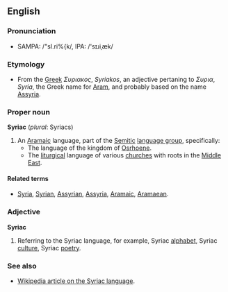 == English ==

=== Pronunciation ===

* SAMPA: /"sI.ri%{k/, IPA: /'s&#618;&#633;i&#716;&aelig;k/

=== Etymology ===

* From the [[Greek]] ''&Sigma;&upsilon;&rho;&iota;&alpha;&kappa;&omicron;&sigmaf;'', ''Syriakos'', an adjective pertaning to ''&Sigma;&upsilon;&rho;&iota;&alpha;'', ''Syria'', the Greek name for [[Aram]], and probably based on the name [[Assyria]].

=== Proper noun ===

'''Syriac''' (''plural'': Syriacs)
# An [[Aramaic]] language, part of the [[Semitic]] [[language group]], specifically:
#* The language of the kingdom of [[Osrhoene]].
#* The [[liturgical]] language of various [[church]]es with roots in the [[Middle East]].



==== Related terms ====

* [[Syria]], [[Syrian]], [[Assyrian]], [[Assyria]], [[Aramaic]], [[Aramaean]].

=== Adjective ===

'''Syriac'''
# Referring to the Syriac language, for example, Syriac [[alphabet]], Syriac [[culture]], Syriac [[poetry]].

=== See also ===

* [[w:Syriac language|Wikipedia article on the Syriac language]].